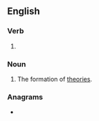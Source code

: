 ==English==

===Verb===
{{head|en|verb form}}

# {{present participle of|theorize|lang=en|nocat=1}}

===Noun===
{{en-noun}}

# The formation of [[theory|theories]].

===Anagrams===
* {{anagrams|en|a=eghiinortz|otherizing}}